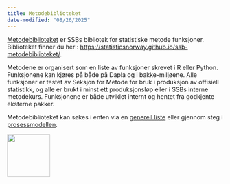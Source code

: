 ```yaml
---
title: Metodebiblioteket
date-modified: "08/26/2025"
---
```



[Metodebiblioteket](https://statisticsnorway.github.io/ssb-metodebiblioteket/) er SSBs bibliotek for statistiske metode funksjoner. Biblioteket finner du her : [https://statisticsnorway.github.io/ssb-metodebiblioteket/](https://statisticsnorway.github.io/ssb-metodebiblioteket/).

Metodene er organisert som en liste av funksjoner skrevet i R eller Python. Funksjonene kan kjøres på både på Dapla og i bakke-miljøene. Alle funksjoner er testet av Seksjon for Metode for bruk i produksjon av offisiell statistikk, og alle er brukt i minst ett produksjonsløp eller i SSBs interne metodekurs. Funksjonene er både utviklet internt og hentet fra godkjente eksterne pakker.

Metodebiblioteket kan søkes i enten via en [generell liste](https://statisticsnorway.github.io/ssb-metodebiblioteket/catalog.html) eller gjennom steg i  [prosessmodellen](https://statisticsnorway.github.io/ssb-metodebiblioteket/prosess.html).

![](../images/metodebib-logo.png){width=100px}
